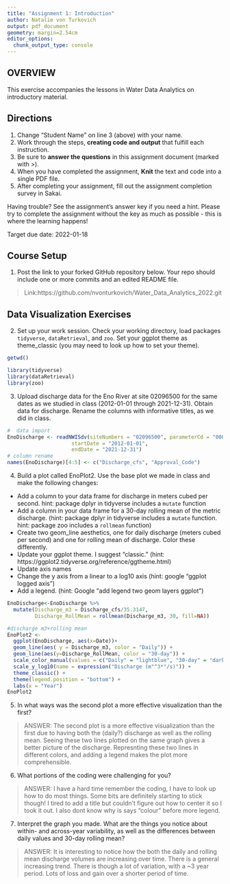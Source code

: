 ```yaml
---
title: "Assignment 1: Introduction"
author: Natalie von Turkovich
output: pdf_document
geometry: margin=2.54cm
editor_options: 
  chunk_output_type: console
---
```


## OVERVIEW

This exercise accompanies the lessons in Water Data Analytics on introductory material. 

## Directions
1. Change "Student Name" on line 3 (above) with your name.
3. Work through the steps, **creating code and output** that fulfill each instruction.
4. Be sure to **answer the questions** in this assignment document (marked with >).
6. When you have completed the assignment, **Knit** the text and code into a single PDF file.
8. After completing your assignment, fill out the assignment completion survey in Sakai. 

Having trouble? See the assignment's answer key if you need a hint. Please try to complete the assignment without the key as much as possible - this is where the learning happens!

Target due date: 2022-01-18

## Course Setup

1. Post the link to your forked GitHub repository below. Your repo should include one or more commits and an edited README file.  

>  Link:https://github.com/nvonturkovich/Water_Data_Analytics_2022.git

## Data Visualization Exercises

2. Set up your work session. Check your working directory, load packages `tidyverse`,  `dataRetrieval`, and `zoo`. Set your ggplot theme as theme_classic (you may need to look up how to set your theme).

```r
getwd()
```

```r
library(tidyverse)
library(dataRetrieval)
library(zoo)

```

3. Upload discharge data for the Eno River at site 02096500 for the same dates as we studied in class (2012-01-01 through 2021-12-31). Obtain data for discharge. Rename the columns with informative titles, as we did in class. 

```r
#  data import
EnoDischarge <- readNWISdv(siteNumbers = "02096500", parameterCd = "00060", # discharge (ft3/s)
                     startDate = "2012-01-01",
                     endDate = "2021-12-31")
# column rename
names(EnoDischarge)[4:5] <- c("Discharge_cfs", "Approval_Code")
```


4. Build a plot called EnoPlot2. Use the base plot we made in class and make the following changes: 

* Add a column to your data frame for discharge in meters cubed per second. hint: package dplyr in tidyverse includes a `mutate` function
* Add a column in your data frame for a 30-day rolling mean of the metric discharge. (hint: package dplyr in tidyverse includes a `mutate` function. hint: package zoo includes a `rollmean` function)
* Create two geom_line aesthetics, one for daily discharge (meters cubed per second) and one for rolling mean of discharge. Color these differently.
* Update your ggplot theme. I suggest "classic." (hint: https://ggplot2.tidyverse.org/reference/ggtheme.html)
* Update axis names 
* Change the y axis from a linear to a log10 axis (hint: google "ggplot logged axis")
* Add a legend. (hint: Google "add legend two geom layers ggplot")

```r
EnoDischarge<-EnoDischarge %>% 
  mutate(Discharge_m3 = Discharge_cfs/35.3147,
         Discharge_RollMean = rollmean(Discharge_m3, 30, fill=NA))
```

```r
#discharge m3+rolling mean
EnoPlot2 <-
  ggplot(EnoDischarge, aes(x=Date))+
  geom_line(aes( y = Discharge_m3, color = "Daily")) +
  geom_line(aes(y=Discharge_RollMean, color = "30-day")) + 
  scale_color_manual(values = c("Daily" = "lightblue", "30-day" = "darkblue")) + 
  scale_y_log10(name = expression("Discharge (m"^3*"/s)")) +
  theme_classic() +
  theme(legend.position = "bottom") +
  labs(x = "Year")
EnoPlot2
```

5. In what ways was the second plot a more effective visualization than the first? 

> ANSWER: The second plot is a more effective visualization than the first due to having both the (daily?) discharge as well as the rolling mean. Seeing these two lines plotted on the same graph gives a better picture of the discharge. Represnting these two lines in different colors, and adding a legend makes the plot more comprehensible. 

6. What portions of the coding were challenging for you?

> ANSWER: I have a hard time remember the coding, I have to look up how to do most things. Some bits are definitely starting to stick though! I tired to add a title but couldn't figure out how to center it so I took it out. I also dont know why is says "colour" before more legend.

7. Interpret the graph you made. What are the things you notice about within- and across-year variability, as well as the differences between daily values and 30-day rolling mean?

> ANSWER: It is interesting to notice how the both the daily and rolling mean discharge volumes are increasing over time. There is a general increasing trend. There is though a lot of variation, with a ~3 year period. Lots of loss and gain over a shorter period of time. 

